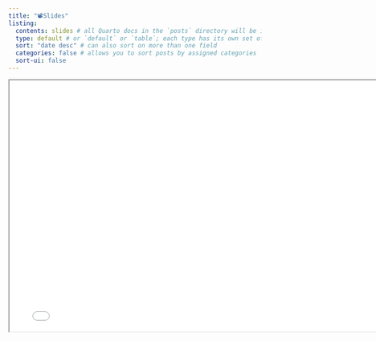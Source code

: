 ```yaml
---
title: "📽️️Slides"
listing: 
  contents: slides # all Quarto docs in the `posts` directory will be included on your listing page
  type: default # or `default` or `table`; each type has its own set of yaml options to include
  sort: "date desc" # can also sort on more than one field
  categories: false # allows you to sort posts by assigned categories 
  sort-ui: false
---
```

```{=html}
<iframe width="780" height="500" src="./slides/EnsembleMethods.html" title="Quarto Documentation"></iframe>


```

